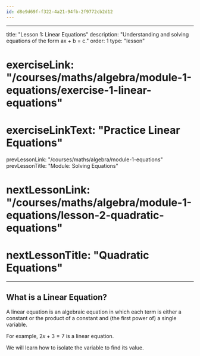 ```yaml
---
id: d8e9d69f-f322-4a21-94fb-2f9772cb2d12
---
```

---
title: "Lesson 1: Linear Equations"
description: "Understanding and solving equations of the form ax + b = c."
order: 1
type: "lesson"
# exerciseLink: "/courses/maths/algebra/module-1-equations/exercise-1-linear-equations"
# exerciseLinkText: "Practice Linear Equations"
prevLessonLink: "/courses/maths/algebra/module-1-equations"
prevLessonTitle: "Module: Solving Equations"
# nextLessonLink: "/courses/maths/algebra/module-1-equations/lesson-2-quadratic-equations"
# nextLessonTitle: "Quadratic Equations"
---

## What is a Linear Equation?

A linear equation is an algebraic equation in which each term is either a constant or the product of a constant and (the first power of) a single variable.

For example, $2x + 3 = 7$ is a linear equation.

We will learn how to isolate the variable to find its value.
